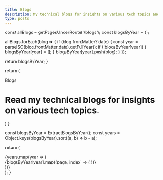 ```yaml
---
title: Blogs
description: My technical blogs for insights on various tech topics and tutorials.
type: posts
---
```


  const allBlogs = getPagesUnderRoute('/blogs');
  const blogsByYear = {};

  allBlogs.forEach(blog => {
    if (blog.frontMatter?.date) {
      const year = parseISO(blog.frontMatter.date).getFullYear();
      if (!blogsByYear[year]) {
        blogsByYear[year] = [];
      }
      blogsByYear[year].push(blog);
    }
  });

  return blogsByYear;
}

  return (
    <div className="max-w-screen-lg mx-auto pt-4 pb-4  border-gray-400 border-opacity-20">
      <div className="absolute inset-0 bg-[linear-gradient(to_bottom,rgba(0,0,0,0.1)_1px,transparent_1px),linear-gradient(to_right,rgba(0,0,0,0.1)_1px,transparent_1px)] dark:bg-[linear-gradient(to_bottom,rgba(255,255,255,0.1)_1px,transparent_1px),linear-gradient(to_right,rgba(255,255,255,0.1)_1px,transparent_1px)] bg-[size:4rem_4rem] [mask-image:linear-gradient(to_bottom,white,transparent)]"></div>
      <p className="text-center font-space-grotesk font-roboto font-bold uppercase text-xl">Blogs</p>
      <h1>
        <span className="font-bold font-serif leading-tight lg:text-5xl">Read my technical blogs for insights on various tech topics.</span>
      </h1>
    </div>
  )
}

  const blogsByYear = ExtractBlogsByYear();
  const years = Object.keys(blogsByYear).sort((a, b) => b - a);

  return (
    <div className="-mt-0">
      {years.map(year => (
        <div key={year} className="relative mt-40">
          <GhostLabel text={year.toString()} />
          {blogsByYear[year].map((page, index) => (
            <BlogRow key={index} page={page} />
          ))}
        </div>
      ))}
    </div>
  );
}

<BlogHeader />
<BlogIndex />
